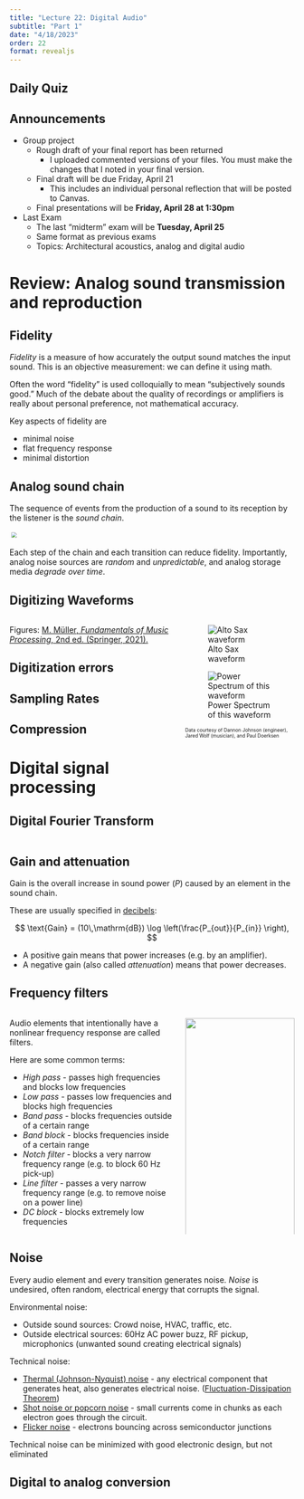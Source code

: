 ```yaml
---
title: "Lecture 22: Digital Audio"
subtitle: "Part 1"
date: "4/18/2023"
order: 22
format: revealjs
---
```

 
## Daily Quiz

## Announcements

::: {.incremental}
- Group project
  - Rough draft of your final report has been returned
    - I uploaded commented versions of your files.  You must make the changes that I noted in your final version.
  - Final draft will be due Friday, April 21
    - This includes an individual personal reflection that will be posted to Canvas.
  - Final presentations will be **Friday, April 28 at 1:30pm**
- Last Exam
  - The last "midterm" exam will be **Tuesday, April 25**
  - Same format as previous exams
  - Topics: Architectural acoustics, analog and digital audio
:::

# Review: Analog sound transmission and reproduction

## Fidelity

*Fidelity* is a measure of how accurately the output sound matches the input sound.
This is an objective measurement: we can define it using math.

Often the word "fidelity" is used colloquially to mean "subjectively sounds good."
Much of the debate about the quality of recordings or amplifiers is really about personal preference, not mathematical accuracy.

Key aspects of fidelity are

- minimal noise
- flat frequency response
- minimal distortion

## Analog sound chain

The sequence of events from the production of a sound to its reception by the listener is the *sound chain*.

![](figs/lecture-22/SoundChain-AnalogPlus.svg){ style="scale:0.6;" }

Each step of the chain and each transition can reduce fidelity.  Importantly, analog noise sources are *random* and *unpredictable*, and analog storage media *degrade over time*.

## Digitizing Waveforms

:::: {.columns}
::: {.column width="60%"}

::: aside
Figures: [M. Müller, *Fundamentals of Music Processing*, 2nd ed. (Springer, 2021).](https://www.audiolabs-erlangen.de/fau/professor/mueller/bookFMP)
:::

## Digitization errors

## Sampling Rates

## Compression

# Digital signal processing

## Digital Fourier Transform

:::
::: {.column width="40%"}
![Alto Sax waveform](figs/lecture-21/alto-sax-waveform.png)

![Power Spectrum of this waveform](figs/lecture-21/alto-sax-PS.png)

::: { style="font-size:60%" }
Data courtesy of Dannon Johnson (engineer), Jared Wolf (musician), and Paul Doerksen
:::
:::
::::

## Gain and attenuation

Gain is the overall increase in sound power (*P*) caused by an element in the sound chain.

These are usually specified in [decibels](lecture-08.html#decibels):

$$
\text{Gain} = (10\,\mathrm{dB}) \log \left(\frac{P_{out}}{P_{in}} \right),
$$

- A positive gain means that power increases (e.g. by an amplifier).
- A negative gain (also called *attenuation*) means that power decreases.

## Frequency filters

:::: {.columns}
::: {.column width="60%"}

Audio elements that intentionally have a nonlinear frequency response are called filters.

Here are some common terms:

- *High pass* - passes high frequencies and blocks low frequencies
- *Low pass* - passes low frequencies and blocks high frequencies
- *Band pass* - blocks frequencies outside of a certain range
- *Band block* - blocks frequencies inside of a certain range
- *Notch filter* - blocks a very narrow frequency range (e.g. to block 60 Hz pick-up)
- *Line filter* - passes a very narrow frequency range (e.g. to remove noise on a power line)
- *DC block* - blocks extremely low frequencies

:::
::: {.column width="40%"}
![](figs/lecture-21/img_456.jpg){ width="100%"} 
:::
::::

## Noise

Every audio element and every transition generates noise.  *Noise* is undesired, often random, electrical energy that corrupts the signal.

Environmental noise:

- Outside sound sources: Crowd noise, HVAC, traffic, etc.
- Outside electrical sources: 60Hz AC power buzz, RF pickup, microphonics (unwanted sound creating electrical signals)

Technical noise:

- [Thermal (Johnson-Nyquist) noise](https://en.wikipedia.org/wiki/Johnson%E2%80%93Nyquist_noise) - any electrical component that generates heat, also generates electrical noise. ([Fluctuation-Dissipation Theorem](https://en.wikipedia.org/wiki/Fluctuation-dissipation_theorem))
- [Shot noise or popcorn noise](https://en.wikipedia.org/wiki/Shot_noise) - small currents come in chunks as each electron goes through the circuit.
- [Flicker noise](https://en.wikipedia.org/wiki/Flicker_noise) - electrons bouncing across semiconductor junctions

Technical noise can be minimized with good electronic design, but not eliminated

## Digital to analog conversion

